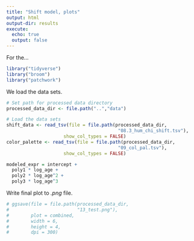```yaml
---
title: "Shift model, plots"
output: html
output-dir: results
execute:
  echo: true
  output: false
---
```


For the...

```r
library("tidyverse")
library("broom")
library("patchwork")
```

We load the data sets.

```r
# Set path for processed data directory
processed_data_dir <- file.path("..","data")

# Load the data sets
shift_data <- read_tsv(file = file.path(processed_data_dir,
                                         "08.3_hum_chi_shift.tsv"),
                     show_col_types = FALSE)
color_palette <- read_tsv(file = file.path(processed_data_dir,
                                         "09_col_pal.tsv"),
                     show_col_types = FALSE)
```

```r
modeled_expr = intercept +
  poly1 * log_age +
  poly2 * log_age^2 +
  poly3 * log_age^3
```

Write final plot to *.png* file.

```r
# ggsave(file = file.path(processed_data_dir,
#                         "13_test.png"),
#        plot = combined,
#        width = 6,
#        height = 4,
#        dpi = 300)
```
